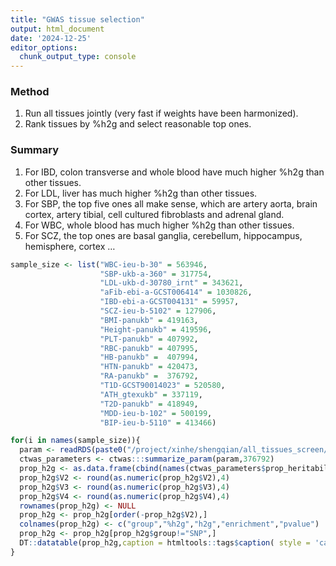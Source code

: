 ```yaml
---
title: "GWAS tissue selection"
output: html_document
date: '2024-12-25'
editor_options: 
  chunk_output_type: console
---
```


### Method
1. Run all tissues jointly (very fast if weights have been harmonized).
2. Rank tissues by %h2g and select reasonable top ones.

### Summary
1. For IBD, colon transverse and whole blood have much higher %h2g than other tissues. 
2. For LDL, liver has much higher %h2g than other tissues.
3. For SBP, the top five ones all make sense, which are artery aorta, brain cortex, artery tibial, cell cultured fibroblasts and adrenal gland.
4. For WBC, whole blood has much higher %h2g than other tissues. 
5. For SCZ, the top ones are basal ganglia, cerebellum, hippocampus, hemisphere, cortex ...


```r
sample_size <- list("WBC-ieu-b-30" = 563946,
                    "SBP-ukb-a-360" = 317754,
                    "LDL-ukb-d-30780_irnt" = 343621,
                    "aFib-ebi-a-GCST006414" = 1030826,
                    "IBD-ebi-a-GCST004131" = 59957,
                    "SCZ-ieu-b-5102" = 127906,
                    "BMI-panukb" = 419163,
                    "Height-panukb" = 419596,
                    "PLT-panukb" = 407992,
                    "RBC-panukb" = 407995,
                    "HB-panukb" =  407994,
                    "HTN-panukb" = 420473,
                    "RA-panukb" =  376792,
                    "T1D-GCST90014023" = 520580,
                    "ATH_gtexukb" = 337119,
                    "T2D-panukb" = 418949,
                    "MDD-ieu-b-102" = 500199,
                    "BIP-ieu-b-5110" = 413466)

for(i in names(sample_size)){
  param <- readRDS(paste0("/project/xinhe/shengqian/all_tissues_screen/results_E/",i,"/",i,".param.RDS"))
  ctwas_parameters <- ctwas:::summarize_param(param,376792)
  prop_h2g <- as.data.frame(cbind(names(ctwas_parameters$prop_heritability),ctwas_parameters$prop_heritability,ctwas_parameters$group_pve, c(ctwas_parameters$enrichment,1), param$group_pvalue))
  prop_h2g$V2 <- round(as.numeric(prop_h2g$V2),4)
  prop_h2g$V3 <- round(as.numeric(prop_h2g$V3),4)
  prop_h2g$V4 <- round(as.numeric(prop_h2g$V4),4)
  rownames(prop_h2g) <- NULL
  prop_h2g <- prop_h2g[order(-prop_h2g$V2),]
  colnames(prop_h2g) <- c("group","%h2g","h2g","enrichment","pvalue")
  prop_h2g <- prop_h2g[prop_h2g$group!="SNP",]
  DT::datatable(prop_h2g,caption = htmltools::tags$caption( style = 'caption-side: topleft; text-align = left; color:black;',i),options = list(pageLength = 10))
}
```
